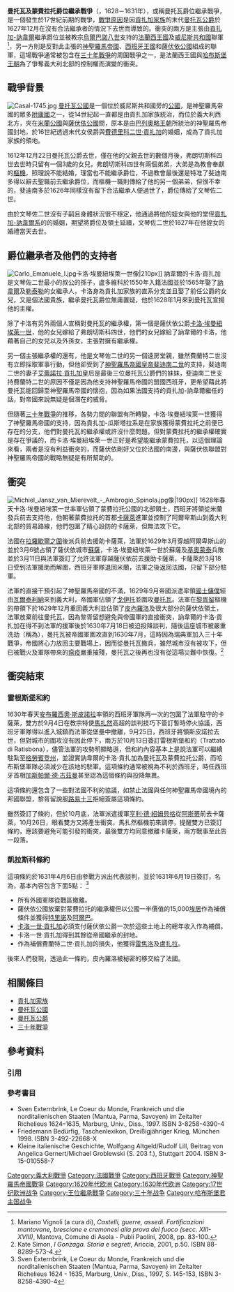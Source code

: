 {{refimprove|time=2015-08-08T00:44:00+00:00}}
{{Infobox military conflict
|conflict=曼托瓦及蒙費拉托爵位繼承戰爭
|partof= [[三十年戰爭|三十年戰爭]]
|image= 
|caption= 
|date=1628－1631年
|place= [[義大利北部|義大利北部]]
|result=[[卡洛一世·貢扎加|卡洛一世·貢扎加]]繼承曼托瓦及蒙費拉托爵位
|combatant1=[[File:Royal_Standard_of_the_King_of_France.svg|20px]][[法蘭西王國|法蘭西王國]]<br>[[File:Coat_of_arms_of_the_House_of_Gonzaga_(1627).svg|20px]][[貢扎加家族|貢扎加-訥韋爾]]<br>[[File:Flag_of_Most_Serene_Republic_of_Venice.svg|20px]][[威尼斯共和國|威尼斯共和國]]
|combatant2=[[File:Banner_of_the_Holy_Roman_Emperor_(after_1400).svg|20px]][[神聖羅馬帝國|神聖羅馬帝國]]<br>[[File:Flag_of_Cross_of_Burgundy.svg|20px]][[伊比利聯盟|西葡帝國]]<br>[[File:Flag_of_Savoie.svg|20px]][[薩伏依公國|薩伏依公國]]
|commander1=[[File:Royal_Standard_of_the_King_of_France.svg|20px]][[路易十三|路易十三]]<br>[[File:Royal_Standard_of_the_King_of_France.svg|20px]][[黎胥留|黎胥留樞機]]<br>[[File:Royal_Standard_of_the_King_of_France.svg|20px]][[亨利二世·德·蒙莫朗西|亨利二世·德·蒙莫朗西]]<br>[[File:Coat_of_arms_of_the_House_of_Gonzaga_(1627).svg|20px]][[卡洛一世·貢扎加|卡洛一世·貢扎加]]
|commander2= [[File:Flag_of_Cross_of_Burgundy.svg|20px]][[奥利瓦雷斯公爵|奥利瓦雷斯公爵]]<br>[[File:Flag_of_Cross_of_Burgundy.svg|20px]][[安布羅西奧·斯皮諾拉|安布羅西奧·斯皮諾拉]]<br>[[File:Flag_of_Cross_of_Burgundy.svg|20px]]{{Tsl|en|Gonzalo Fernández de Córdoba (1585–1645)|岡薩洛·費爾南德斯·德·科爾多巴}}<br>[[File:Flag_of_Savoie.svg|20px]][[卡洛·埃曼紐埃萊一世|卡洛·埃曼紐埃萊一世]]<br>[[File:Banner_of_the_Holy_Roman_Emperor_(after_1400).svg|20px]]{{Tsl|en|Ramboldo, Count of Collalto|拉姆博爾多 (科拉爾托伯爵)}} 
}}
{{Campaignbox 法西戰爭}}

'''曼托瓦及蒙費拉托爵位繼承戰爭'''（{{lang-it|'''Guerra di successione di Mantova e del Monferrato'''}}，1628－1631年），或稱曼托瓦爵位繼承戰爭，是一個發生於17世紀前期的戰爭，[[戰爭藉口|戰爭原因]]是因[[貢扎加家族|貢扎加家族]]的末代[[曼托瓦公爵|曼托瓦公爵]]{{Tsl|en|Vincenzo II Gonzaga, Duke of Mantua|文琴佐二世·貢扎加}}於1627年12月在沒有合法繼承者的情況下去世而導致的。衝突的兩方是主張由[[貢扎加家族|貢扎加-訥韋爾]]繼承爵位並被教宗[[烏爾巴諾八世|烏爾巴諾八世]]支持的[[法蘭西王國|法蘭西王國]]及[[威尼斯共和國|威尼斯共和國]]聯軍<ref> Mariano Vignoli (a cura di), ''Castelli, guerre, assedi. Fortificazioni mantovane, bresciane e cremonesi alla prova del fuoco (secc. XIII-XVIII)'', Mantova, Comune di Asola - Publi Paolini, 2008, pp. 83-100.</ref>，另一方則是反對此主張的[[神聖羅馬帝國|神聖羅馬帝國]]、[[西班牙王國|西班牙王國]]和[[薩伏依公國|薩伏依公國]]組成的聯軍，這場戰爭通常被包含在[[三十年戰爭|三十年戰爭]]的周圍戰爭之一，是法蘭西王國與[[哈布斯堡王朝|哈布斯堡王朝]]為了爭奪義大利北部的控制權而演變的衝突。

==戰爭背景==
[[File:Casal-1745.jpg|left]]
[[曼托瓦公國|曼托瓦公國]]是一個位於威尼斯共和國旁的[[公國|公國]]，是神聖羅馬帝國的眾多[[附庸國|附庸國]]之一，從14世紀起一直都是由貢扎加家族統治，而{{Tsl|en|March of Montferrat|蒙費拉托公國}}位於義大利西北方，夾在[[米蘭公國|米蘭公國]]與[[薩伏依公國|薩伏依公國]]間，原本是由[[巴列奧略王朝|巴列奧略王朝]]所統治的神聖羅馬帝國封地，於16世紀透過末代女侯爵{{Tsl|en|Margaret Paleologa|瑪格麗塔·帕雷歐羅加}}與[[費德里科二世·貢扎加|費德里科二世·貢扎加]]的婚姻，成為了貢扎加家族的領地。

1612年12月22日曼托瓦公爵{{Tsl|en|Francesco IV Gonzaga, Duke of Mantua|弗朗切斯科四世·貢扎加}}去世，僅在他的父親{{Tsl|en|Vincenzo Gonzaga, Duke of Mantua|文琴佐一世·貢扎加}}去世的數個月後，弗朗切斯科四世去世時只留有一個3歲的女兒{{Tsl|en|Maria Gonzaga, Duchess of Montferrat|瑪麗亞·貢扎加}}，弗朗切斯科四世有兩個弟弟，大弟{{Tsl|en|Ferdinando Gonzaga, Duke of Mantua|斐迪南多·貢扎加}}是為教會奉獻的[[樞機|樞機]]，照理說不能結婚，理當也不能繼承爵位，不過教會最後還是特准了斐迪南多得以辭去聖職前去繼承爵位，而樞機一職則傳給了他的另一個弟弟{{Tsl|en|Vincenzo II Gonzaga, Duke of Mantua|文琴佐二世·貢扎加}}，但很不幸的，斐迪南多於1626年同樣沒有留下合法繼承人便過世了，爵位傳給了文琴佐二世。

由於文琴佐二世沒有子嗣且身體狀況很不穩定，他通過將他的姪女{{Tsl|en|Maria Gonzaga, Duchess of Montferrat|瑪麗亞·貢扎加}}與他的堂侄[[貢扎加家族|貢扎加-訥韋爾系]]的{{Tsl|en|Charles Gonzaga, Duke of Nevers|卡洛·貢扎加}}的婚姻，期望將爵位及領土延續，文琴佐二世於1627年在他姪女的婚禮當天去世。

==爵位繼承者及他們的支持者==
[[File:Carlo_Emanuele_I.jpg|right]]卡洛·埃曼紐埃萊一世像|210px]]
訥韋爾的卡洛·貢扎加是文琴佐二世最小的叔公{{Tsl|en|Louis Gonzaga, Duke of Nevers|盧多維科·貢扎加}}的孫子，盧多維科於1550年入籍法國並於1565年娶了[[訥韋爾|訥韋爾]]及[[勒泰勒|勒泰勒]]的女繼承人{{Tsl|en|Henriette of Cleves|訥韋爾的亨麗埃特}}，卡洛身為貢扎加家族的直系分支並且娶了前任公爵的女兒，又是個法國貴族，繼承曼托瓦爵位無庸置疑，他於1628年1月來到曼托瓦宣揚他的主權。

除了卡洛有另外兩個人宣稱對曼托瓦的繼承權，第一個是薩伏依公爵[[卡洛·埃曼紐埃萊一世|卡洛·埃曼紐埃萊一世]]，他的女兒{{Tsl|en|Margaret of Savoy, Vicereine of Portugal|薩伏依的瑪格麗塔}}嫁給了弗朗切斯科四世，他們的女兒{{Tsl|en|Maria Gonzaga, Duchess of Montferrat|瑪麗亞·貢扎加}}嫁給了訥韋爾的卡洛，他藉著自己的女兒以及外孫女，主張對{{Tsl|en|March of Montferrat|蒙費拉托公國}}擁有繼承權。

另一個主張繼承權的還有{{Tsl|en|List of rulers of Guastalla|瓜斯塔拉公爵}}{{Tsl|en|Ferrante II Gonzaga, Duke of Guastalla|費蘭特二世·貢扎加}}，他是文琴佐二世的另一個遠房堂親，雖然費蘭特二世沒有立即採取軍事行動，但他卻受到了[[斐迪南二世_(神聖羅馬帝國)|神聖羅馬帝國皇帝斐迪南二世]]的支持，斐迪南二世的妻子[[艾蕾諾拉·貢扎加|艾蕾諾拉·貢扎加]]皇后是最後三位曼托瓦公爵們的妹妹，斐迪南二世支持費蘭特二世的原因不僅是因為他支持神聖羅馬帝國的盟國西班牙，更希望藉此將曼托瓦能回歸至神聖羅馬帝國的懷抱，因為如果法國支持的貢扎加-訥韋爾繼任的話，對帝國來說無疑是個潛在的威脅。

但隨著[[三十年戰爭|三十年戰爭]]的推移，各勢力間的聯盟有所轉變，卡洛·埃曼紐埃萊一世獲得了神聖羅馬帝國的支持，因為貢扎加-瓜斯塔拉系是在家族獲得蒙費拉托之前便已存在的分支，他們對曼托瓦的繼承權或許沒什麼問題，但對蒙費拉托的繼承權確實是存在爭議的，而卡洛·埃曼紐埃萊一世正好是希望能繼承蒙費拉托，以這個理論來看，兩者是沒有利益衝突的，而薩伏依剛好又位於法國的南邊，與薩伏依聯盟對神聖羅馬帝國的戰略無疑是有所幫助的。

==衝突==
[[File:Michiel_Jansz_van_Mierevelt_-_Ambrogio_Spinola.jpg|right]]像|190px]]
1628年春天卡洛·埃曼紐埃萊一世率軍佔領了蒙費拉托公國的北部領土，西班牙將領{{Tsl|en|List of Governors of the Duchy of Milan|米蘭總督}}{{Tsl|en|Gonzalo Fernández de Córdoba (1585–1645)|岡薩洛·費爾南德斯·德·科爾多巴}}從米蘭發兵前去支持他，他朝著蒙費拉托的首都[[卡薩萊蒙費拉托|卡薩萊]]進軍並控制了阿爾卑斯山到義大利北部的貿易路線，他們包圍了精心設防的卡薩萊，但無法攻下它。

法國在[[拉羅歇爾之圍|拉羅歇爾之圍]]後派兵前去援助卡薩萊，法軍於1629年3月穿越阿爾卑斯山的{{Tsl|en|Col de Montgenèvre|蒙特熱內夫爾山口}}並於3月6號占領了薩伏依城市[[蘇薩_(義大利)|蘇薩]]，卡洛·埃曼紐埃萊一世於蘇薩及[[基奧蒙泰|基奧蒙泰]]兵敗並於3月11日與法軍簽訂了{{Tsl|en|Treaty of Suza|蘇薩條約}}允許法軍穿越薩伏依前去援助卡薩萊，卡薩萊於3月18日受到法軍援助而解圍，西班牙軍隊退回米蘭，法軍之後返回法國，只留下部分駐軍。

法軍的直接干預引起了神聖羅馬帝國的不滿，1629年9月帝國派遣{{Tsl|en|Ramboldo, Count of Collalto|拉姆博爾多 (科拉爾托伯爵)}}率領[[國土傭僕|國土傭僕]]經由[[瓦爾泰利納|瓦爾泰利納]]來到義大利，帝國軍佔領了[[戈伊托|戈伊托]]並圍攻[[曼托瓦|曼托瓦]]。法軍在[[黎胥留|黎胥留]]樞機的帶領下於1629年12月重回義大利並佔領了[[皮內羅洛|皮內羅洛]]及很大部分的薩伏依領土，法軍放棄前往曼托瓦，因為黎胥留想避免與帝國軍的直接衝突，訥韋爾的卡洛·貢扎加在得不到法軍的援軍後於1630年7月18日被迫投降談判，隨後這座城市被嚴重洗劫（稱為{{Tsl|it|Sacco di Mantova|曼托瓦之劫}}），曼托瓦被帝國軍圍攻直到1630年7月，這時因為瑞典軍加入三十年戰爭，帝國將心力放回主要戰場上，因而從曼托瓦撤兵，雖然城市沒有被攻下，但已被戰火及軍隊帶來的[[瘟疫|瘟疫]]嚴重摧殘，曼托瓦之後再也沒有從這場災難中恢復。<ref>Kate Simon, ''I Gonzaga. Storia e segreti'', Ariccia, 2001, p.50. ISBN 88-8289-573-4.</ref>

==衝突結束==
===雷根斯堡和約===
1630年春天[[安布羅西奧·斯皮諾拉|安布羅西奧·斯皮諾拉]]率領的西班牙軍隊再一次的包圍了法軍駐守的卡薩萊，雙方於9月4日在教宗特使[[馬扎然|馬扎然]]高超的談判技巧下簽訂暫時停火協議，西班牙軍隊得以進入城鎮而法軍從堡壘中撤離，9月25日，西班牙將領斯皮諾拉去世，但對城市的圍攻沒有因此停下，兩方於10月13日簽訂雷根斯堡和約（Trattato di Ratisbona），儘管法軍的攻勢明顯略遜，但和約內容基本上是說法軍可以繼續駐紮至[[格勞賓登州|格勞賓登州]]，並證實訥韋爾的卡洛·貢扎加為曼托瓦及蒙費拉托公爵，而哈布斯堡軍隊必須減少在該地的駐軍。這項條約通常被視為不利於西班牙，時任西班牙首相[[加斯帕爾·德·古茲曼|加斯帕爾·德·古茲曼]]甚至認為這個條約與投降無異。

這項條約還包含了一些對法國不利的協議，如禁止法國與任何神聖羅馬帝國境內的邦國聯盟，黎胥留說服[[路易十三|路易十三]]拒絕簽屬這項條約。

雖然簽訂了條約，但於10月底，法軍派遣援軍[[亨利·德·紹姆貝格|亨利·德·紹姆貝格]]從[[阿斯蒂|阿斯蒂]]前去卡薩萊，10月26日，眼看雙方又將產生衝突，馬扎然樞機前來調停，提醒雙方已簽訂條約，應該要避免可能引發的衝突，最後雙方均同意撤離卡薩萊，兩方戰事至此告一段落。

===凱拉斯科條約===
這項條約於1631年4月6日由參戰方派出代表談判，並於1631年6月19日簽訂，名為{{Tsl|it|Trattato di Cherasco|凱拉斯科條約}}，基本內容包含下面5點： <ref>Sven Externbrink, Le Coeur du Monde, Frankreich und die norditalienischen Staaten (Mantua, Parma, Savoyen) im Zeitalter Richelieus 1624 - 1635, Marburg, Univ., Diss., 1997, S. 145-153, ISBN 3-8258-4390-4</ref>

* 所有外國軍隊從戰區撤離。
* 薩伏依公國放棄對蒙費拉托的繼承權但以公國一半價值的15,000[[埃居|埃居]]作為補償條件並獲得[[特里諾|特里諾]]及[[阿爾巴_(庫內奧省)|阿爾巴]]。
* [[卡洛一世·貢扎加|卡洛一世·貢扎加]]必須支付薩伏依公爵一次於這些土地上的總年收入作為補償。
* 卡洛一世·貢扎加得到其餘從帝國繼承的封地。
* 作為補償費蘭特二世·貢扎加的損失，他獲得[[雷焦洛|雷焦洛]]及[[盧扎拉|盧扎拉]]。

後來人們發現，透過此一條約，皮內羅洛被秘密的移交給了法國。

==相關條目==
* [[貢扎加家族|貢扎加家族]]
* [[曼托瓦公國|曼托瓦公國]]
* [[曼托瓦公爵|曼托瓦公爵]]
* [[三十年戰爭|三十年戰爭]]

==參考資料==
===引用===
{{reflist}}
===參考書目===
* Sven Externbrink, Le Coeur du Monde, Frankreich und die norditalienischen Staaten (Mantua, Parma, Savoyen) im Zeitalter Richelieus 1624–1635, Marburg, Univ., Diss., 1997. ISBN 3-8258-4390-4
* Friedemann Bedürfig, Taschenlexikon, Dreißigjähriger Krieg, München 1998. ISBN 3-492-22668-X
* Kleine italienische Geschichte, Wolfgang Altgeld/Rudolf Lill, Beitrag von Angelica Gernert/Michael Groblewski (S. 203 f.), Stuttgart 2004. ISBN 3-15-010558-7

{{DEFAULTSORT:M}}
[[Category:義大利戰爭|Category:義大利戰爭]]
[[Category:法國戰爭|Category:法國戰爭]]
[[Category:西班牙戰爭|Category:西班牙戰爭]]
[[Category:神聖羅馬帝國戰爭|Category:神聖羅馬帝國戰爭]]
[[Category:1620年代欧洲|Category:1620年代欧洲]]
[[Category:1630年代欧洲|Category:1630年代欧洲]]
[[Category:17世纪欧洲战争|Category:17世纪欧洲战争]]
[[Category:王位繼承戰爭|Category:王位繼承戰爭]]
[[Category:三十年战争|Category:三十年战争]]
[[Category:哈布斯堡君主国战争|Category:哈布斯堡君主国战争]]